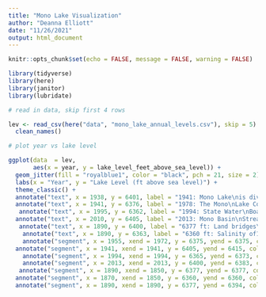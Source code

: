 ```yaml
---
title: "Mono Lake Visualization"
author: "Deanna Elliott"
date: "11/26/2021"
output: html_document
---
```


```r
knitr::opts_chunk$set(echo = FALSE, message = FALSE, warning = FALSE)

library(tidyverse)
library(here)
library(janitor)
library(lubridate)
```

```r

# read in data, skip first 4 rows

lev <- read_csv(here("data", "mono_lake_annual_levels.csv"), skip = 5) %>% 
  clean_names()

```

```r

# plot year vs lake level

ggplot(data  = lev,
       aes(x = year, y = lake_level_feet_above_sea_level)) +
  geom_jitter(fill = "royalblue1", color = "black", pch = 21, size = 2) +
  labs(x = "Year", y = "Lake Level (ft above sea level)") +
  theme_classic() +
  annotate("text", x = 1938, y = 6401, label = "1941: Mono Lake\nis diverted to\nLos Angeles", size = 3) +
  annotate("text", x = 1941, y = 6376, label = "1978: The Mono\nLake Committee\nis founded", size = 3) +
   annotate("text", x = 1995, y = 6362, label = "1994: State Water\nBoard Decision 1631", size = 3) +
  annotate("text", x = 2010, y = 6405, label = "2013: Mono Basin\nStream Restoration\nAgreement", size = 3) +
   annotate("text", x = 1890, y = 6400, label = "6377 ft: Land bridges\nlet predators cross\nto major nesting sites", size = 3) +
    annotate("text", x = 1890, y = 6363, label = "6360 ft: Salinity of120 g/L;\nDecrease in available food\nsource for waterfowl", size = 3) +
    annotate("segment", x = 1955, xend = 1972, y = 6375, yend = 6375, colour = "red", size=1, arrow=arrow()) +
  annotate("segment", x = 1941, xend = 1941, y = 6405, yend = 6415, colour = "red", size=1, arrow=arrow()) +
    annotate("segment", x = 1994, xend = 1994, y = 6365, yend = 6373, colour = "red", size=1, arrow=arrow()) +
    annotate("segment", x = 2013, xend = 2013, y = 6400, yend = 6383, colour = "red", size=1, arrow=arrow()) +
   annotate("segment", x = 1890, xend = 1850, y = 6377, yend = 6377, colour = "darkgreen", size=1, arrow=arrow()) +
  annotate("segment", x = 1870, xend = 1850, y = 6360, yend = 6360, colour = "darkgreen", size=1, arrow=arrow()) +
  annotate("segment", x = 1890, xend = 1890, y = 6377, yend = 6394, colour = "darkgreen", size = 1)


```

